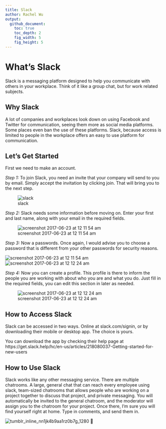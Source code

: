 ```yaml
---
title: Slack
author: Rachel Wu
output:
  github_document:
    toc: true
    toc_depth: 2
    fig_width: 5
    fig_height: 5
---
```



# What’s Slack
 
Slack is a messaging platform designed to help you communicate with others in your workplace.  Think of it like a group chat, but for work related subjects.
 
## Why Slack
 
A lot of companies and workplaces look down on using Facebook and Twitter for communication, seeing them more as social media platforms.  Some places even ban the use of these platforms.  Slack, because access is limited to people in the workplace offers an easy to use platform for communication.
 
## Let’s Get Started
 
First we need to make an account.
 
*Step 1:* To join Slack, you need an invite that your company will send to you by email.  Simply accept the invitation by clicking join.  That will bring you to the next step.

![slack](https://user-images.githubusercontent.com/28161368/27466363-0eefe704-57a8-11e7-8629-0876a5616026.png)

 
*Step 2:* Slack needs some information before moving on.  Enter your first and last name, along with your email in the required fields.

 ![screenshot 2017-06-23 at 12 11 54 am](https://user-images.githubusercontent.com/28161368/27466474-002b3af6-57a9-11e7-80c8-2cea963600e7.png)

 
*Step 3:* Now a passwords.  Once again, I would advise you to choose a password that is different from your other passwords for security reasons.
 
![screenshot 2017-06-23 at 12 11 54 am](https://user-images.githubusercontent.com/28161368/27466474-002b3af6-57a9-11e7-80c8-2cea963600e7.png)
![screenshot 2017-06-23 at 12 12 24 am](https://user-images.githubusercontent.com/28161368/27466484-1a367898-57a9-11e7-8afa-f81955cac677.png)

 
*Step 4:* Now you can create a profile.  This profile is there to inform the people you are working with about who you are and what you do.  Just fill in the required fields, you can edit this section in later as needed.
 
![screenshot 2017-06-23 at 12 12 24 am](https://user-images.githubusercontent.com/28161368/27466484-1a367898-57a9-11e7-8afa-f81955cac677.png)
 
## How to Access Slack
 
Slack can be accessed in two ways.  Online at slack.com/signin, or by downloading their mobile or desktop app.  The choice is yours.
 
You can download the app by checking their help page at https://get.slack.help/hc/en-us/articles/218080037-Getting-started-for-new-users
 
## How to Use Slack
 
Slack works like any other messaging service.  There are multiple chatrooms.  A large, general chat that can reach every employee using slack, team-sized chatrooms that allows people who are working on a project together to discuss that project, and private messaging.  You will automatically be invited to the general chatroom, and the moderator will assign you to the chatroom for your project.  Once there, I’m sure you will find yourself right at home.  Type in comments, and send them in.
 
![tumblr_inline_nn1jk4b9aa1rz0b7g_1280](https://user-images.githubusercontent.com/28161368/27466579-c287c326-57a9-11e7-896f-d7d41974cf39.png)


